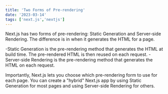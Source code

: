 ```yaml
---
title: 'Two Forms of Pre-rendering'
date: '2023-03-14'
tags: ['next.js','nextjs']
---
```


Next.js has two forms of pre-rendering: Static Generation and Server-side Rendering. The difference is in when it generates the HTML for a page.

-Static Generation is the pre-rendering method that generates the HTML at build time. The pre-rendered HTML is then reused on each request.
-Server-side Rendering is the pre-rendering method that generates the HTML on each request.

Importantly, Next.js lets you choose which pre-rendering form to use for each page. You can create a "hybrid" Next.js app by using Static Generation for most pages and using Server-side Rendering for others.